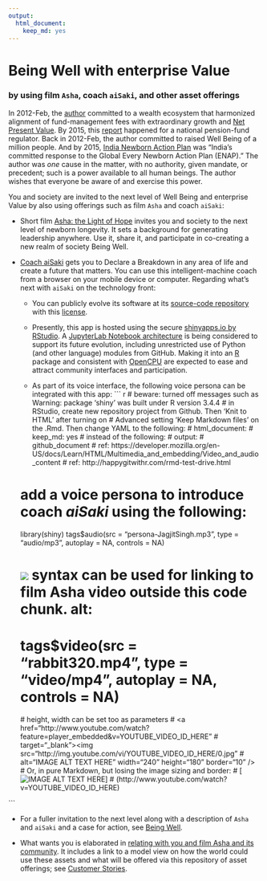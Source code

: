 ---
output: 
  html_document:
    keep_md: yes
---
# Being Well with enterprise Value
### by using film `Asha`, coach `aiSaki`, and other asset offerings


In 2012-Feb, the [author](mailto:yadevinit@gmail.com) committed to a wealth ecosystem that harmonized alignment of fund-management fees with extraordinary growth and [Net Present Value](https://en.wikipedia.org/wiki/Net_present_value). By 2015, this [report](http://pfrda.org.in/myauth/admin/showimg.cshtml?ID=682) happened for a national pension-fund regulator. Back in 2012-Feb, the author committed to raised Well Being of a million people. And by 2015, [India Newborn Action Plan](http://nhm.gov.in/india-newborn-action-plan.html) was "India’s committed response to the Global Every Newborn Action Plan (ENAP)." The author was *one* cause in the matter, with no authority, given mandate, or precedent; such is a power available to all human beings. The author wishes that everyone be aware of and exercise this power.

You and society are invited to the next level of Well Being and enterprise Value by also using offerings such as film `Asha` and coach `aiSaki`:

* Short film [Asha: the Light of Hope](https://www.youtube.com/watch?v=97ldaTXYRks) invites you and society to the next level of newborn longevity. It sets a background for generating leadership anywhere. Use it, share it, and participate in co-creating a new realm of society Being Well.

* [Coach aiSaki](https://yadevinit.shinyapps.io/aiSaki/) gets you to Declare a Breakdown in any area of life and create a future that matters. You can use this intelligent-machine coach from a browser on your mobile device or computer. Regarding what's next with `aiSaki` on the technology front:

    + You can publicly evolve its software at its [source-code repository](https://github.com/yadevinit/aiSaki) with this [license](./LICENSE).

    + Presently, this app is hosted using the secure [shinyapps.io by RStudio](http://www.shinyapps.io/). A [JupyterLab Notebook architecture](http://jupyterlab.readthedocs.io/en/stable/user/notebook.html) is being considered to support its future evolution, including unrestricted use of Python (and other language) modules from GitHub. Making it into an [R](http://r-project.org/) package and consistent with [OpenCPU](https://www.opencpu.org/) are expected to ease and attract community interfaces and participation.

    + As part of its voice interface, the following voice persona can be integrated with this app:
``` {r warning=FALSE, echo=FALSE}
  # beware: turned off messages such as Warning: package 'shiny' was built under R version 3.4.4
  # in RStudio, create new repository project from Github. Then 'Knit to HTML' after turning on
  # Advanced setting 'Keep Markdown files' on the .Rmd. Then change YAML to the following:
  #   html_document:
  #     keep_md: yes
  # instead of the following:
  # output: 
  #   github_document
  # ref: https://developer.mozilla.org/en-US/docs/Learn/HTML/Multimedia_and_embedding/Video_and_audio_content
  # ref: http://happygitwithr.com/rmd-test-drive.html

  # add a voice persona to introduce coach *aiSaki* using the following:
  library(shiny)
  tags$audio(src = "persona-JagjitSingh.mp3", type = "audio/mp3", autoplay = NA, controls = NA)

  # ![](URL) syntax can be used for linking to film Asha video outside this code chunk. alt:
  # tags$video(src = "rabbit320.mp4", type = "video/mp4", autoplay = NA, controls = NA)
    # height, width can be set too as parameters
  # <a href="http://www.youtube.com/watch?feature=player_embedded&v=YOUTUBE_VIDEO_ID_HERE"
  #   target="_blank"><img src="http://img.youtube.com/vi/YOUTUBE_VIDEO_ID_HERE/0.jpg"
  #   alt="IMAGE ALT TEXT HERE" width="240" height="180" border="10" /></a>
  # Or, in pure Markdown, but losing the image sizing and border:
  # [![IMAGE ALT TEXT HERE](http://img.youtube.com/vi/YOUTUBE_VIDEO_ID_HERE/0.jpg)]
  #   (http://www.youtube.com/watch?v=YOUTUBE_VIDEO_ID_HERE)

```

* For a fuller invitation to the next level along with a description of `Asha` and `aiSaki` and a case for action, see [Being Well](https://docs.google.com/document/d/1C4MhOxbjH5keOC9nx-6cR4hXQ-ym6or6Nb7bgb4C-Hk/edit?usp=sharing).

* What wants you is elaborated in [relating with you and film Asha and its community](https://docs.google.com/document/d/1UbqK7qysyUnMIh3GRBerIr-GqLTPM1pJv7FVfpCdIHg/edit?usp=sharing). It includes a link to a model view on how the world could use these assets and what will be offered via this repository of asset offerings; see [Customer Stories](https://docs.google.com/document/d/1UvSGRAsW2NRFPMFVkFeNAhxlySTXRaRAfqUALMnKnZ0/edit?usp=sharing).
